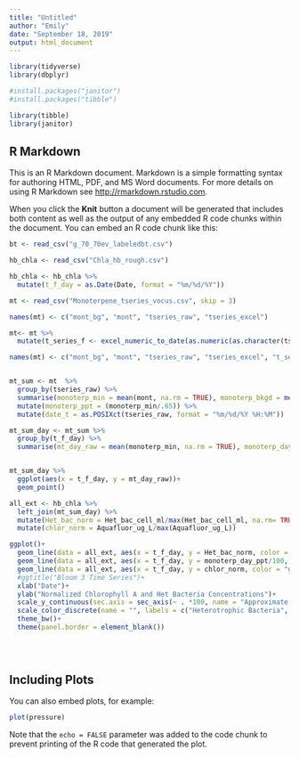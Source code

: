 ```yaml
---
title: "Untitled"
author: "Emily"
date: "September 18, 2019"
output: html_document
---
```


```r
library(tidyverse)
library(dbplyr)

#install.packages("janitor")
#install.packages("tibble")

library(tibble)
library(janitor)


```

## R Markdown

This is an R Markdown document. Markdown is a simple formatting syntax for authoring HTML, PDF, and MS Word documents. For more details on using R Markdown see <http://rmarkdown.rstudio.com>.

When you click the **Knit** button a document will be generated that includes both content as well as the output of any embedded R code chunks within the document. You can embed an R code chunk like this:

```r
bt <- read_csv("g_70_70ev_labeledbt.csv")

hb_chla <- read_csv("Chla_hb_rough.csv")

hb_chla <- hb_chla %>% 
  mutate(t_f_day = as.Date(Date, format = "%m/%d/%Y"))

mt <- read_csv("Monoterpene_tseries_vocus.csv", skip = 3)

names(mt) <- c("mont_bg", "mont", "tseries_raw", "tseries_excel")

mt<- mt %>% 
  mutate(t_series_f <- excel_numeric_to_date(as.numeric(as.character(tseries_excel)), date_system = "modern"))    

names(mt) <- c("mont_bg", "mont", "tseries_raw", "tseries_excel", "t_series_f")


mt_sum <- mt  %>% 
  group_by(tseries_raw) %>% 
  summarise(monoterp_min = mean(mont, na.rm = TRUE), monoterp_bkgd = mean(mont_bg, na.rm = TRUE), t_f_day = min (t_series_f)) %>% 
  mutate(monoterp_ppt = (monoterp_min/.65)) %>% 
  mutate(date_t = as.POSIXct(tseries_raw, format = "%m/%d/%Y %H:%M"))

mt_sum_day <- mt_sum %>% 
  group_by(t_f_day) %>% 
  summarise(mt_day_raw = mean(monoterp_min, na.rm = TRUE), monoterp_day_ppt = mean(monoterp_ppt, na.rm = TRUE), monoterp_day_bkgd = mean(monoterp_bkgd, na.rm = TRUE))


mt_sum_day %>% 
  ggplot(aes(x = t_f_day, y = mt_day_raw))+
  geom_point()

all_ext <- hb_chla %>% 
  left_join(mt_sum_day) %>% 
  mutate(Het_bac_norm = Het_bac_cell_ml/max(Het_bac_cell_ml, na.rm= TRUE)) %>% 
  mutate(chlor_norm = Aquafluor_ug_L/max(Aquafluor_ug_L))

ggplot()+
  geom_line(data = all_ext, aes(x = t_f_day, y = Het_bac_norm, color = "blue"), size = 1.1)+
  geom_line(data = all_ext, aes(x = t_f_day, y = monoterp_day_ppt/100, color = "red"), size = 1.1)+
  geom_line(data = all_ext, aes(x = t_f_day, y = chlor_norm, color = "green"), size = 1.1)+
  #ggtitle("Bloom 3 Time Series")+
  xlab("Date")+
  ylab("Normalized Chlorophyll A and Het Bacteria Concentrations")+
  scale_y_continuous(sec.axis = sec_axis(~ . *100, name = "Approximate Monoterpene Abundance from PTR (ppt)"))+
  scale_color_discrete(name = "", labels = c("Heterotrophic Bacteria", "Chlorophyll A", "Monoterpene"))+
  theme_bw()+
  theme(panel.border = element_blank())
  
  
  
```

## Including Plots

You can also embed plots, for example:

```r
plot(pressure)
```

Note that the `echo = FALSE` parameter was added to the code chunk to prevent printing of the R code that generated the plot.
